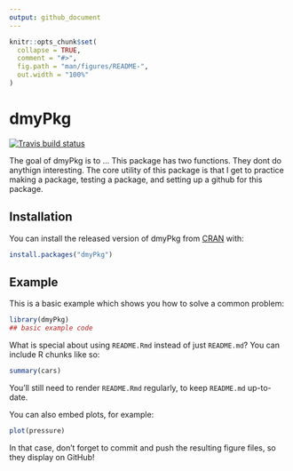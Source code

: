 ```yaml
---
output: github_document
---
```


<!-- README.md is generated from README.Rmd. Please edit that file -->

```r
knitr::opts_chunk$set(
  collapse = TRUE,
  comment = "#>",
  fig.path = "man/figures/README-",
  out.width = "100%"
)
```
# dmyPkg

<!-- badges: start -->
[![Travis build status](https://travis-ci.com/FranklinBetten/dmyPkg.svg?branch=master)](https://travis-ci.com/FranklinBetten/dmyPkg)
<!-- badges: end -->

The goal of dmyPkg is to ...
This package has two functions. They dont do anythign interesting. The core utility
of this package is that I get to practice making a package, testing a package, and setting
up a github for this package. 
    
## Installation

You can install the released version of dmyPkg from [CRAN](https://CRAN.R-project.org) with:

``` r
install.packages("dmyPkg")
```

## Example

This is a basic example which shows you how to solve a common problem:

```r
library(dmyPkg)
## basic example code
```

What is special about using `README.Rmd` instead of just `README.md`? You can include R chunks like so:

```r
summary(cars)
```

You'll still need to render `README.Rmd` regularly, to keep `README.md` up-to-date.

You can also embed plots, for example:

```r
plot(pressure)
```

In that case, don't forget to commit and push the resulting figure files, so they display on GitHub!
